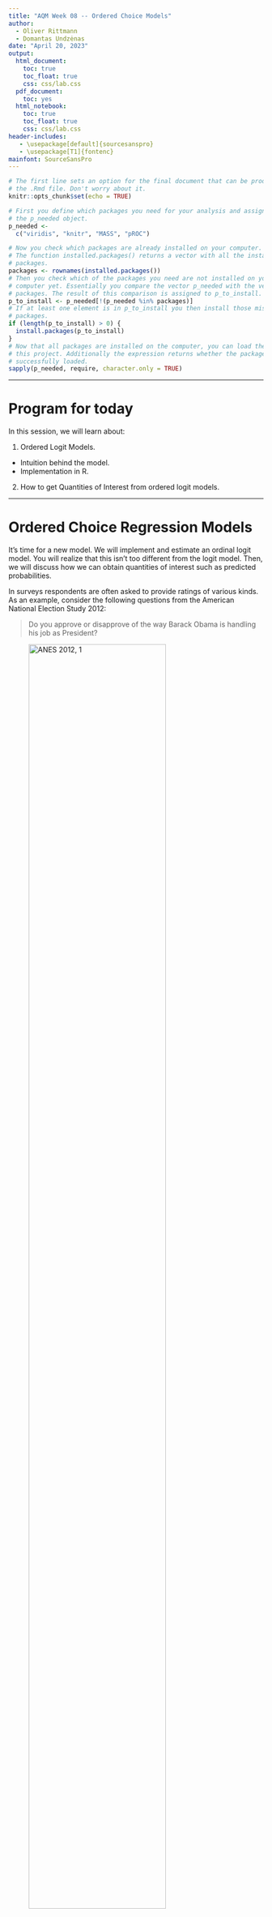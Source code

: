 ```yaml
---
title: "AQM Week 08 -- Ordered Choice Models"
author: 
  - Oliver Rittmann
  - Domantas Undzėnas
date: "April 20, 2023"
output:
  html_document:
    toc: true
    toc_float: true
    css: css/lab.css
  pdf_document:
    toc: yes
  html_notebook:
    toc: true
    toc_float: true
    css: css/lab.css
header-includes:
   - \usepackage[default]{sourcesanspro}
   - \usepackage[T1]{fontenc}
mainfont: SourceSansPro
---
```


```r
# The first line sets an option for the final document that can be produced from
# the .Rmd file. Don't worry about it.
knitr::opts_chunk$set(echo = TRUE)

# First you define which packages you need for your analysis and assign it to 
# the p_needed object. 
p_needed <-
  c("viridis", "knitr", "MASS", "pROC")

# Now you check which packages are already installed on your computer.
# The function installed.packages() returns a vector with all the installed 
# packages.
packages <- rownames(installed.packages())
# Then you check which of the packages you need are not installed on your 
# computer yet. Essentially you compare the vector p_needed with the vector
# packages. The result of this comparison is assigned to p_to_install.
p_to_install <- p_needed[!(p_needed %in% packages)]
# If at least one element is in p_to_install you then install those missing
# packages.
if (length(p_to_install) > 0) {
  install.packages(p_to_install)
}
# Now that all packages are installed on the computer, you can load them for
# this project. Additionally the expression returns whether the packages were
# successfully loaded.
sapply(p_needed, require, character.only = TRUE)
```

------------------------------------------------------------------------

# Program for today

In this session, we will learn about:

1.  Ordered Logit Models.

-   Intuition behind the model.
-   Implementation in R.

2.  How to get Quantities of Interest from ordered logit models.

------------------------------------------------------------------------

# Ordered Choice Regression Models

It's time for a new model. We will implement and estimate an ordinal logit model. You will realize that this isn't too different from the logit model. Then, we will discuss how we can obtain quantities of interest such as predicted probabilities.

In surveys respondents are often asked to provide ratings of various kinds. As an example, consider the following questions from the American National Election Study 2012:

> Do you approve or disapprove of the way Barack Obama is handling his job as President?

![ANES 2012, 1](images/ANES_1.png){width=80%}

and

> Do you (dis)approve strongly or not strongly?

![ANES 2012, 1](images/ANES_2.png){width=80%}

The result of these two questions are variables that measure approval in four categories that can be **ordered** (from low to high or vice versa).

-   "Disapprove, strongly"
-   "Disapprove, not so strongly"
-   "Approve, not so strongly"
-   "Approve, strongly"

## Intuition behind Ordered Choice Models

Now you will see why the random utility approach for the binary choice models is useful. Remember how in the binary choice case, there are two alternatives, each of which has a utility associated with it.

The decision maker then chooses the alternative that yields the highest utility. We can extend this idea to an ordered choice problem. This means that the decision maker has four different utilities and the respondent would choose a number $0,1,2,3$ that maximizes their utility.

A second way to think about it: The respondent has some level of utility or opinion about the object in question and answers the question on the basis of how great this utility is.

Assume that the respondent has an opinion on how well the President is doing. This opinion is represented by a (unobservable) variable that we label $U$, where higher levels of $U$ mean that the person thinks the President is doing a better job and lower levels mean person thinks the President is doing a worse job.

```r
plot(x = 1,
     y = 0,
     type = "n",
     xaxt = "n",
     yaxt = "n",
     bty = "n",
     xlab = "Unobserved variable U\n(Opinion on how well the President is doing)",
     ylab = "",
     xlim = c(0,1))
segments(x0 = 0, x1 = 1,
         y0 = 0, y1 = 0,
         lwd = 2)
axis(1, 
     at = c(0, 1), 
     labels = c("Disapprove,\nstrongly", "Approve,\nstrongly"),
     cex.axis = 0.8, 
     pos = -0.1,
     tick = F)

```

In answering the question, the person is asked to express this opinion in one of four categories: "approve, strongly", "approve, not so strongly", and so on.

That is, even though the person's opinion $U$ can take many different levels representing various levels of liking or disliking the performance of the President, the question only allows four possible responses.

The person chooses a response on the basis of the level of their $U$. If $U$ is below some cutoff, which we label $\tau_1$, the respondent chooses the answer "disapprove strongly." If $U$ is above $\tau_1$ but below another cut-off, $\tau_2$, then person answers "disapprove not strongly". And so on. The decision can then be represented as:

-   "Disapprove strongly" if $U < \tau_1$
-   "Disapprove not strongly" if $\tau_1 \leq U < \tau_2$
-   "Approve not strongly" if $\tau_2 \leq U < \tau_3$
-   "Approve strongly" if $\tau_3 \leq U$.

Or graphically:

```r
plot(x = 1,
     y = 0,
     type = "n",
     xaxt = "n",
     yaxt = "n",
     bty = "n",
     xlab = "Unobserved variable U\n(Opinion on how well the President is doing)",
     ylab = "",
     xlim = c(0,1))

taus <- c(0.15, 0.45, 0.85)

segments(x0 = c(0, taus), x1 = c(taus, 1),
         y0 = 0, y1 = 0,
         lwd = 2,
         col = viridis(4))

segments(x0 = taus, x1 = taus,
         y0 = -0.1, y1 = 0.1,
         lwd = 2)

text(x = taus, y = -0.2,
     labels = c(expression(tau[1]),
                expression(tau[2]),
                expression(tau[3])))

text(x = apply(cbind(c(0, taus), c(taus, 1)), 1, mean), 
     y = 0.2,
     labels = c("Disapprove,\nstrongly", "Dissaprove,\nnot so strongly",
                "Approve,\nnot so strongly", "Approve,\nstrongly"),
     col = viridis(4),
     cex = 0.8)


axis(1, 
     at = c(0, 1), 
     labels = c("Disapprove,\nstrongly", "Approve,\nstrongly"),
     cex.axis = 0.8, 
     pos = -0.1,
     tick = F)

```

Now, we, the researchers, observe some factors that contribute to the respondents utility $U$ (or at least we have some theory about how those factors could influence the utility), for example ideology, party affiliation, or income.

Parameterizing this (assuming linearity) gives us the familiar systematic component of the statistical model:

$$
  E(U_i) = X_i\beta
$$

**But:** As with the binary choice model, there are some unobserved factors and we can decompose the utility of the respondent into an observed and an unobserved part. So we get:

$$
  U_i = X_i\beta + \epsilon_i
$$

We need a distributional assumption for error term $\epsilon$. As with models for binary dependent variables, we can choose between two distributions: The *logistic distribution*, $\Lambda(\cdot)$, and the *normal distribution*, $\Phi(\cdot)$. Depending on our choice, we will end up with an *ordered logit model* or a *ordered probit model*.

Which one we choose is a matter of taste. It makes a difference for the math, but the intuition behind the models is the same. Let's start by assuming that $\epsilon$ follows a logistic distribution:

```r
plot(
  x = 1,
  y = 0,
  type = "n",
  xaxt = "n",
  yaxt = "n",
  bty = "n",
  xlab = "Unobserved variable U\n(Opinion on how well the President is doing)",
  ylab = "",
  xlim = c(0, 1)
)

taus <- c(0.15, 0.45, 0.85)

segments(
  x0 = c(0, taus),
  x1 = c(taus, 1),
  y0 = 0,
  y1 = 0,
  lwd = 2,
  col = viridis(4)
)

segments(
  x0 = taus,
  x1 = taus,
  y0 = -0.1,
  y1 = 0.1,
  lwd = 2
)

text(
  x = taus,
  y = -0.2,
  labels = c(expression(tau[1]),
             expression(tau[2]),
             expression(tau[3]))
)

text(
  x = apply(cbind(c(0, taus), c(taus, 1)), 1, mean),
  y = -0.15,
  labels = c(
    "Disapprove,\nstrongly",
    "Dissaprove,\nnot so strongly",
    "Approve,\nnot so strongly",
    "Approve,\nstrongly"
  ),
  col = viridis(4),
  cex = 0.6
)

x_vals <- seq(0, 1, 0.001)
yscale <- 1 / 3
mu <- 0.35
lines(x = x_vals,
      y = yscale * dlogis(x_vals,
                          location = mu,
                          scale = 0.1))

segments(x0 = mu,
         x1 = mu,
         y0 = 0,
         y1 = -0.4)
text(mu,-0.5, expression(paste(X, beta)))
```

Based on this, let's say we want to learn about Pr(disapprove, strongly). How do we get this?

```r
plot(x = 1,
     y = 0,
     type = "n",
     xaxt = "n",
     yaxt = "n",
     bty = "n",
     xlab = "Unobserved variable U\n(Opinion on how well the President is doing)",
     ylab = "",
     xlim = c(0,1))

taus <- c(0.15, 0.45, 0.85)

segments(x0 = c(0, taus), x1 = c(taus, 1),
         y0 = 0, y1 = 0,
         lwd = 2,
         col = viridis(4))

segments(x0 = taus, x1 = taus,
         y0 = -0.1, y1 = 0.1,
         lwd = 2)

text(x = taus, y = -0.2,
     labels = c(expression(tau[1]),
                expression(tau[2]),
                expression(tau[3])))

text(x = apply(cbind(c(0, taus), c(taus, 1)), 1, mean), 
     y = -0.15,
     labels = c("Disapprove,\nstrongly", "Dissaprove,\nnot so strongly",
                "Approve,\nnot so strongly", "Approve,\nstrongly"),
     col = viridis(4),
     cex = 0.6)

x_vals <- seq(0, 1, 0.001)
yscale <- 1/3
mu <- 0.35
lines(x = x_vals,
      y = yscale*dlogis(x_vals, 
                        location = mu, 
                        scale = 0.1))

segments(x0 = mu, x1 = mu,
         y0 = 0, y1 = -0.4)
text(mu, -0.5, expression(paste(X, beta)))

polseq <- seq(-1, taus[1], 0.001)
polygon(x = c(rev(polseq), polseq),
        y = c(rep(0, length(polseq)), 
              yscale*dlogis(polseq, 
                            location = mu, 
                            scale = 0.1)),
        col = viridis(4, 0.5)[1],
        border = F)
```

Exactly, the probability is given by the integral. The CDF of logistic distribution is given by $\Lambda(x) = \dfrac{e^{x-\mu}}{1+e^{x-\mu}}$. Mathematically, the probability of the answer "disapprove strongly" is thus

$$
\begin{aligned}
  \text{Pr(disapprove strongly)} &= \text{Pr}(U < \tau_1) \\
  &= \text{Pr}(X\beta + \epsilon < \tau_1) \\
  &= \text{Pr}(\epsilon < \tau_1 - X\beta) \\
  &= \frac{e^{\tau_1 - X\beta}}{1 + e^{\tau_1 - X\beta}}.
\end{aligned}
$$

What about the probability of the answer "disapprove not strongly"?

```r
plot(x = 1,
     y = 0,
     type = "n",
     xaxt = "n",
     yaxt = "n",
     bty = "n",
     xlab = "Unobserved variable U\n(Opinion on how well the President is doing)",
     ylab = "",
     xlim = c(0,1))

taus <- c(0.15, 0.45, 0.85)

segments(x0 = c(0, taus), x1 = c(taus, 1),
         y0 = 0, y1 = 0,
         lwd = 2,
         col = viridis(4))

segments(x0 = taus, x1 = taus,
         y0 = -0.1, y1 = 0.1,
         lwd = 2)

text(x = taus, y = -0.2,
     labels = c(expression(tau[1]),
                expression(tau[2]),
                expression(tau[3])))

text(x = apply(cbind(c(0, taus), c(taus, 1)), 1, mean), 
     y = -0.15,
     labels = c("Disapprove,\nstrongly", "Dissaprove,\nnot so strongly",
                "Approve,\nnot so strongly", "Approve,\nstrongly"),
     col = viridis(4),
     cex = 0.6)

x_vals <- seq(0, 1, 0.001)
yscale <- 1/3
mu <- 0.35
lines(x = x_vals,
      y = yscale*dlogis(x_vals, 
                        location = mu, 
                        scale = 0.1))

segments(x0 = mu, x1 = mu,
         y0 = 0, y1 = -0.4)
text(mu, -0.5, expression(paste(X, beta)))

polseq <- seq(taus[1], taus[2], 0.001)
polygon(x = c(rev(polseq), polseq),
        y = c(rep(0, length(polseq)), 
              yscale*dlogis(polseq, 
                            location = mu, 
                            scale = 0.1)),
        col = viridis(4, 0.5)[2],
        border = F)
```

And mathematically:

$$
\begin{aligned}
  \text{Pr(disapprove not strongly)} &= \text{Pr}(\tau_1 \leq U < \tau_2) \\
  &= \text{Pr}(\tau_1 \leq X\beta + \epsilon < \tau_2)  \\
  &= \text{Pr}(\tau_1 - X\beta \leq \epsilon < \tau_2 - X\beta)  \\
  &= \text{Pr}(\epsilon < \tau_2 - X\beta) - \text{Pr}(\epsilon < \tau_1 - X\beta) \\
  &= \frac{e^{\tau_2 - X\beta}}{1 + e^{\tau_2 - X\beta}} - \frac{e^{\tau_1 - X\beta}}{1 + e^{\tau_1 - X\beta}}
\end{aligned}
$$

In general terms, we can express the probability of observation $i$ to give answer $j$ as:

$$
\begin{aligned}
  \text{Pr}(Y_i = j) &= \text{Pr}(\tau_{j-1} \leq U < \tau_j) \\
                     &= F(\tau_j - X_i\beta) - F(\tau_{j-1} - X_i\beta)
\end{aligned}
$$

Where $F(\cdot)$ is the CDF of the error distribution (i.e. the CDF of a logistic or normal distribution, depending on whether we want to have a ordered logit or a ordered probit model).



Once the distribution of errors is specified and we have an independent variable $X$ that would predict $U$, we can compute the probabilities of observing $U$ given $X$. The line represents $E(U_i) = X_i\beta$ on values of $X_i$, and the probabilities of approval rankings correspond to areas of error distribution between the thresholds $\tau_j$.

![Distribution of U given X](images/ol.png)

What we can see is that once $X$ grows, so does the expected utility $E(U)$. The distances between thresholds remain constant, so we can see that as $E(U) = X\beta$
grows, higher values of approval ranking become more likely. So we could get observed values of approval that look like this, given different $X$:

```r
par(mfrow = c(1,2), las = 1, bty = "n",
     cex.axis = 0.7)

y <- table(c(rep(1, 9), rep(2, 4), rep(3, 3), rep(4, 2)))
plot(
  NULL ,
  xlim = c(0.5, 4.5) ,
  ylim = c(0, max(y)) ,
  xlab = "Approval given small X" ,
  ylab = "Frequency",
  xaxt = "n"
)
axis(1,
     at = 1:4,
     labels = c("Disapprove,\nstrongly",
                "Disapprove,\nnot so strongly",
                "Approve,\nnot so strongly",
                "Approve,\nstrongly"))
for (i in 1:4){
  lines(c(i, i) , c(0, y[i]) , lwd = 5 , col = viridis(4)[i])}

y <- table(c(rep(1, 1), rep(2, 4), rep(3, 5), rep(4, 9)))

plot(
  NULL ,
  xlim = c(0.5, 4.5) ,
  ylim = c(0, max(y)) ,
  xlab = "Approval given large X" ,
  ylab = "Frequency",
  xaxt = "n"
)
axis(1,
     at = 1:4,
     labels = c("Disapprove,\nstrongly",
                "Disapprove,\nnot so strongly",
                "Approve,\nnot so strongly",
                "Approve,\nstrongly"))
for (i in 1:4){
  lines(c(i, i) , c(0, y[i]) , lwd = 5 , col = viridis(4)[i])}


```

```r
knitr::include_graphics("images/animation.gif")
```


## The log-likelihood function

In the lecture you derived the log-likelihood:

$$
\begin{aligned}
  \ell(\beta,\tau) &= \sum_{i=1}^n \sum_{j=1}^J y_{ji} \log \left( Pr(Y_{ji} = 1) \right)\\
  &= \sum_{i=1}^n \sum_{j=1}^J y_{ji} \log \left(F(\tau_{j} - X_i\beta) - F(\tau_{j -1} - X_i\beta) \right)
\end{aligned}
$$

where $y_{ji}$ is an indicator taking the value $1$ if observation $i$ falls into response category $j$. Note that we have $k$ parameters in $\beta$ and $J-1$ thresholds.

# Implementation of Ordered Choice Models

Today we will work with the American National Election Study (ANES) from 2012.

```r
load("raw-data/ANES2012_AQM.RData")

head(df)

par(mfrow = c(2,2))

barplot(table(df$jobapprov),
        border = F,
        main = "Obama Approval Rating",
        names.arg = c("Disapprove,\nstrongly", "", "", "Approve,\nstrongly"),
        cex.names = 0.8,
        cex.main = 0.8,
        las = 1)

barplot(table(df$selfideo),
        main = "Ideology (Self Assesment)",
        names.arg = c("extr.\nliberal", rep("", 5), "extr.\nconserv."),
        cex.names = 0.8,
        border = F,
        cex.main = 0.8,
        las = 1)

barplot(table(df$repid),
        main = "Party Identification",
        names.arg = c("Dem", "Rep"),
        border = F,
        cex.main = 0.8,
        las = 1)

hist(df$polknow,
     main = "Political Knowledge",
     border = F,
     cex.main = 0.8,
     las = 1,
     xlab = "pol. knowledge",
     ylab = "")

```

We are interested in approval ratings of the president. A quick look at the bivariate distribution of ideology and presidential approval reminds us, why a standard linear regression might not be very appropriate:

```r
# this gives us some additional space on the left for the axis annotation
par(mar = c(5, 6, 4, 2) + 0.1)
plot(jitter(df$selfideo),
     jitter(as.numeric(df$jobapprov)),
     pch = 19,
     col = viridis(1, 0.1),
     main = "Ideology and President Approval (Obama)",
     font.main = 1,
     xlab = "Ideology",
     ylab = "",
     xaxt = "n",
     yaxt = "n",
     bty = "n")
axis(1,
     at = 1:7,
     labels = c("extremely\nliberal", rep("", 5),
                "extremely\nconservative"),
     cex.axis = 0.7)
axis(2,
     at = 0:3,
     labels = c("Disapprove,\nstrongly",
                "Disapprove,\nnot so strongly",
                "Approve,\nnot so strongly",
                "Approve,\nstrongly"),
     las = 1,
     cex.axis = 0.7)

```

Two Problems:

-   We would have to assume equal distances between the approval rating answers.
-   No approval rating below 1 and above 4 (similar to binary variables that only take values 0 and 1).

## Translating the log-likelihood to R

So as always, in order to implement the ordered logit model from above, all that we need to do is to translate the log-likelihood into `R`.

Here and there this gets a little tricky, so we do it together as an exercise. What makes the ordered choice problem a bit more tricky is that we need to transform our dependent variable into a matrix of indicators.

Note that in the log-likelihood function $y_{ji}$ is an indicator whether a response falls into a particular category, it is *not* a number $1,2,3$ or $4$.

Let's transform our dependent variable into a matrix of indicators.

Hint: The matrix will have four columns, one `TRUE` in each row and three `FALSE`s.

```r
cats <- sort(unique(df$jobapprov))  # Different categories
J <- length(unique(df$jobapprov))  # Number of categories

Z <-
  matrix(NA, nrow = length(df$jobapprov), ncol = J)  # Empty indicator matrix

for (j in 1:J) {
  Z[, j] <- df$jobapprov == cats[j]
}

head(Z)
```

That's new... Now our dependent variable is a matrix.

```r
ll_ologit <- function(theta, Z, X) {
  k <- ncol(X)
  J <- ncol(Z)
  
  # Subset theta
  beta <- theta[1:k]
  
  tau <- theta[(k + 1):(k + J - 1)]
  
  # Linear Predictor
  U <- X %*% beta
  
  # Probabilities in a matrix
  probs <- matrix(nrow = length(U), ncol = J)
  
  # Calculate Probabilities for the different tau values
  
  # The first category is different
  probs[, 1] <- 1 / (1 + exp(-(tau[1] - U)))
  
  # Now the categories in between
  for (j in 2:(J - 1)) {
    probs[, j] <- 1 / (1 + exp(-(tau[j] - U))) -
      1 / (1 + exp(-(tau[j - 1] - U)))
  }
  
  # And the last category is different again.
  probs[, J] <- 1 - 1 / (1 + exp(-(tau[J - 1] - U)))
  
  ll <- sum(log(probs[Z]))
  
  # sum over probabilities
  return(ll)
}
```

Let's try our new model!

```r
X <-
  cbind(df$selfideo, df$repid, df$demid, df$polknow) # Why no column of 1s?

startvals <-
  c(rep(0, 4),-2,-1, 0) # How many startvalues do we need?

res <- optim(
  startvals,
  ll_ologit,
  Z = Z,
  X = X,
  method = "L-BFGS-B",
  control = list(fnscale = -1, trace = T),
  hessian = TRUE
)

results <- cbind(res$par, sqrt(diag(solve(-res$hessian))))

rownames(results) <- c("selfplacement",
                       "republican",
                       "democrat",
                       "knowledge",
                       "tau1",
                       "tau2",
                       "tau3")

colnames(results) <- c("Coef", "SE")

results
```

Let's check our implementation. We will check our results against `polr()` from the MASS-package which implements ordered logit and probit regression models in `R`.

```r
df$jobapprov <- as.factor(df$jobapprov)

m <- polr(jobapprov ~ selfideo + repid + demid + polknow, 
          data = df, 
          Hess = TRUE,
          method = "logistic")

## view a summary of the model
summary(m)
```

Look's great!

## Parallel Regression Assumption

As you have seen, essentially, what we did was estimate $J-1$ logistic curves which only differed in their intercepts, i.e. shift to the left or right, and not in slopes, i.e. the $\beta$'s:

$$
\begin{aligned}
  \text{Pr}(y_i \leq 0) &= \Lambda({\tau_1 - X\beta})\\
  \text{Pr}(y_i \leq 1) &= \Lambda({\tau_2 - X\beta})\\
  \text{Pr}(y_i \leq 2) &= \Lambda({\tau_3 - X\beta})\\
  \text{Pr}(y_i \leq 3) &= 1  \text{ (not estimated)} 
\end{aligned}
$$

This implies that we have identical $\beta$'s across the categories, i.e. the factors that explain the difference between each two categories are the same. In other words, we only estimate one $\beta$ for each independent variable rather than having that coefficient estimate change as we move from one category of the dependent variable to another. This is an assumption of the model and we can actually see if it holds by estimating a set of logit models with $y \leq j$ for $1 < j < J - 1$ and comparing the coefficients for $\beta$:

```r
df$jobapprov_1 <- ifelse(as.numeric(df$jobapprov) < 2, 1, 0) # 1
df$jobapprov_2 <- ifelse(as.numeric(df$jobapprov) < 3, 1, 0) # 1 or 2
df$jobapprov_3 <- ifelse(as.numeric(df$jobapprov) < 4, 1, 0) # 1 or 2 or 3

coef(m)
coef(glm(jobapprov_1 ~ selfideo + repid + demid + polknow, data = df, family = "binomial"))
coef(glm(jobapprov_2 ~ selfideo + repid + demid + polknow, data = df, family = "binomial"))
coef(glm(jobapprov_3 ~ selfideo + repid + demid + polknow, data = df, family = "binomial"))
```

**Why do the coefficients differ in sign?**

Compare logit link function:

$$
\text{Pr}(y_i = 1) = \Lambda({X\beta})
$$

and the ordered logit:

$$
\text{Pr}(y_i = 1) = \Lambda({\tau_1 - X\beta})
$$

This difference is closely related to how we coded the dependent variables for separate logit models: the "success" category $y = 1$ there was the values below a certain threshold. In the ordered logit, the positive coefficients would imply variable's contribution to increasing the probability for a higher-ranked category.

## Exercise: What about an ordered probit model?

It's your turn again. Change the code from the ordered logit so that you have an ordered probit model. And check if your function works.

**Hint:** You only need to change the calculation of the log-likelihood. Remember that `1 / (1 + exp(-x)` is the CDF of logistic distribution. For the probit model, you need to use the CDF of the normal distribution instead (which is implemented in `R` already).

```r
# start by copying the log likelihood function for the ordered logit model.
# name your new function ll_oprobit

ll_oprobit <- ??

# Check whether your function works:

startvals <- c(rep(1, 4),-2,-1, 0)

resOprobit <- optim(
  startvals,
  ll_oprobit,
  Z = Z,
  X = X,
  method = "BFGS",
  control = list(fnscale = -1, trace = T),
  hessian = TRUE
)
resOprobit$par
```

and check the results again:

```r
m_probit <- polr(jobapprov ~ selfideo + repid + demid + polknow, 
                 data = df, 
                 Hess = TRUE,
                 method = "probit")

## view a summary of the model
summary(m_probit)
```

```r
res$par
```

# Quantities of Interest

**Who can tell me how to interpret these coefficients?**

A better idea is to calculate some meaningful quantities of interest (we will add simulation in the next session). We will use the observed value approach. (Because what would the mean of `demid` or `repid` mean??)

We will carry on with the observed value approach that we have discussed last week:

```r
ideology_seq <-
  seq(min(df$selfideo), max(df$selfideo) , length.out = 100)

cases <- array(NA, c(dim(X), length(ideology_seq)))

cases[, ,] <- X

sel <- 1 # The column of X that contains ideology

for (i in 1:length(ideology_seq)) {
  cases[, 1, i] <- ideology_seq[i]
}


# calculate systematic component to get U
U <- matrix(nrow = nrow(X), 
            ncol = length(ideology_seq))

for (i in 1:length(ideology_seq)) {
  U[, i] <- cases[, , i] %*% res$par[1:4]
}


# use U to derive probabilities (link function)
probs <- array(NA, c(dim(Z), length(ideology_seq)))

# get thresholds
tau <- res$par[5:7]

for (i in 1:length(ideology_seq)) {
  # calculate probabilities
  
  # Lowest Category
  probs[, 1, i] <- exp(tau[1] - U[, i]) / (1 + exp(tau[1] - U[, i]))
  
  # Middle Categories
  for (j in 2:(ncol(Z) - 1)) {
    probs[, j, i] <- exp(tau[j] - U[, i]) / (1 + exp(tau[j] - U[, i])) -
      exp(tau[j - 1] - U[, i]) / (1 + exp(tau[j - 1] - U[, i]))
  }
  
  # Highest Category
  probs[, ncol(Z), i] <-
    1 - exp(tau[J - 1] - U[, i]) / (1 + exp(tau[J - 1] - U[, i]))
}

# Now the means of the observed values
ovaP_mean <- matrix(ncol = ncol(Z), nrow = length(ideology_seq))

for (i in 1:length(ideology_seq)) {
  ovaP_mean[i, ] <- apply(probs[, , i], 2, mean)
}

plotdf <- data.frame(ovaP_mean)
names(plotdf) <- paste0("cat", 1:4)
```

Let's plot this:

```r

# first line gives us some additional space on the right for a legend
# xpd let's us plot outside the plot region
par(mar = c(5, 4, 4, 8) + 0.1,
    xpd = T)

plot(ideology_seq,
     plotdf$cat1,
     type = "n",
     ylim = c(0,1),
     ylab = "Predicted Probabilities (stacked)",
     xlab = "Ideology",
     main = "Ideology and President Approval (Obama)",
     font.main = 1,
     xaxt = "n",
     las = 1,
     bty = "n")
axis(1,
     at = 1:7,
     labels = c("extremely\nliberal", rep("", 5),
                "extremely\nconservative"),
     cex.axis = 0.7)


polygon(x = c(ideology_seq, rev(ideology_seq)),
        y = c(plotdf$cat1, rep(0, length(ideology_seq))),
        col = viridis(4, 0.5)[1],
        border = F)
polygon(x = c(ideology_seq, rev(ideology_seq)),
        y = c(rowSums(plotdf[,1:2]), rev(plotdf$cat1)),
        col = viridis(4, 0.5)[2],
        border = F)
polygon(x = c(ideology_seq, rev(ideology_seq)),
        y = c(rowSums(plotdf[,1:3]), rev(rowSums(plotdf[,1:2]))),
        col = viridis(4, 0.5)[3],
        border = F)
polygon(x = c(ideology_seq, rev(ideology_seq)),
        y = c(rowSums(plotdf[,1:4]), rev(rowSums(plotdf[,1:3]))),
        col = viridis(4, 0.5)[4],
        border = F)

lines(ideology_seq,
      plotdf$cat1)
lines(ideology_seq,
      rowSums(plotdf[,1:2]))
lines(ideology_seq,
      rowSums(plotdf[,1:3]))
lines(ideology_seq,
      rowSums(plotdf[,1:4]))

text(x = rep(7, 4),
     y = c(0.93, 0.78, 0.63, 0.3),
     labels = c("Approve,\nstrongly",
                "Approve,\nnot so strongly",
                "Disapprove,\nnot so strongly",
                "Disapprove,\nstrongly"),
     cex = 0.5,
     pos = 4)
```

# Appendix: Simulation of Quantities of Interest {.tabset}

This plot does not really have any uncertainty... With ordered logit models, presentation of all predicted probabilities with uncertainties is possible, but the plot may look quite dense:

```r
set.seed(20230420)

nsim <- 1000
S <- mvrnorm(nsim, res$par, solve(-res$hessian))

# 7 ideology values (as in data)
ideology_seq <- seq(min(df$selfideo), max(df$selfideo), length.out = 7)
```

## Average Case Approach 

```r
aca_scenario <- matrix(rep(apply(X[,-1], 2, mean), 7), 
                       ncol = 3, byrow = T)
aca_scenario <- cbind(ideology_seq, aca_scenario)

## Utility for each scenario
U <- S[,1:4] %*% t(aca_scenario)

## threshold values
tau <- S[, -c(1:4)]
ncat <- ncol(tau) + 1

## empty object for probabilities
probs <- array(NA, c(nsim, ncat, length(ideology_seq)))

## calculate probabilities: work with a column of 1000 simulated taus 
## and column in U for each scenario of ideology 
for (i in 1:length(ideology_seq)) {
  probs[, 1, i] <- exp(tau[, 1] - U[, i]) / (1 + exp(tau[, 1] - U[, i]))
  
  for (j in 2:(ncat - 1)) {
    probs[, j, i] <-
      exp(tau[, j] - U[, i]) / (1 + exp(tau[, j] - U[, i])) -
      exp(tau[, j - 1] - U[, i]) / (1 + exp(tau[, j - 1] - U[, i]))
  }
  probs[, ncat, i] <-
    1 - exp(tau[, J - 1] - U[, i]) / (1 + exp(tau[, J - 1] - U[, i]))
}

## prepare the expected values for plotting
aca_plot <- array(dim = c(ncat, length(ideology_seq), 3))

for (i in 1:length(ideology_seq)) {
  aca_plot[, i, 1] <- apply(probs[, , i], 2, mean)
  aca_plot[, i, 2] <- apply(probs[, , i], 2, quantile, 0.025)
  aca_plot[, i, 3] <- apply(probs[, , i], 2, quantile, 0.975)
}
```


```r
par(mar = c(5, 5, 4, 2),
    xpd = TRUE,
    las = 1)
plot(
  x = ideology_seq,
  y = aca_plot[1, , 1],
  pch = "",
  ylim = c(0, 1),
  xlim = c(0.7, 7.3),
  xlab = "Ideological Self-placement",
  ylab = "Pr(category)",
  main = "Predicted Probabilities (ACA)",
  cex.axis = 0.8,
  cex.lab = 0.8,
  cex.main = 0.8,
  xaxt = "n"
)
axis(
  1,
  at = 1:7,
  labels = c("extremely\nliberal", rep("", 5),
             "extremely\nconservative"),
  cex.axis = 0.7
)


shifts <- c(-0.2,-0.1, 0.1, 0.2)

for (i in 1:ncat) {
  segments(
    x0 = ideology_seq - shifts[i],
    x1 = ideology_seq - shifts[i],
    y0 = aca_plot[i, , 2],
    y1 = aca_plot[i, , 3],
    col = viridis(4, alpha = 0.5)[i],
    lwd = 2
  )
  points(
    x = ideology_seq - shifts[i],
    y = aca_plot[i, , 1],
    pch = 19,
    col = viridis(4)[i]
  )
}

legend(
  bty = "n",
  "top",
  horiz = T,
  legend =  c(
    "Approve, strongly",
    "Approve, not so strongly",
    "Disapprove, not so strongly",
    "Disapprove, strongly"
  ),
  cex = 0.65,
  inset = c(0, -0.1),
  fill = viridis(4, direction = -1)
)

```

## Observed Value Approach

```r
# empty object for X times the number of scenarios (ie length of ideology)
cases <- array(NA, c(dim(X), length(ideology_seq)))
cases[, ,] <- X

# modify the X values in ideology column, ie column 1
for (i in 1:length(ideology_seq)) {
  cases[, 1, i] <- ideology_seq[i]
}

# empty object for linear predictor values 
U <- array(dim = c(nrow(X), nsim, length(ideology_seq)))

# get U by multiplying each draw from S (ie s) with each case
# only multiply with relevant coefficient (not taus), hence S[, 1:4]
for (i in 1:length(ideology_seq)) {
  U[, , i] <- apply(S[, 1:4], 1, function(s)
    cases[, , i] %*% s)
}

# use U to derive probabilities (with link function)
# empty object for probabilities 
probs <- array(NA, c(ncat, nsim, length(ideology_seq)))

# get simulated thresholds (nsim of each)
tau <- S[,5:7]

for (i in 1:length(ideology_seq)) {
  # calculate probabilities
  probs[1, , i] <-
    apply(exp(tau[, 1] - U[, , i]) / (1 + exp(tau[, 1] - U[, , i])), 2, mean)

  for (j in 2:(ncat - 1)) {
    probs[j, , i] <-
      apply(exp(tau[, j] - U[, , i]) / (1 + exp(tau[, j] - U[, , i])) -
        exp(tau[,j - 1] - U[, , i]) / (1 + exp(tau[,j - 1] - U[, , i])), 2, mean)
  }

  probs[ncat, , i] <-
    apply(1 - exp(tau[, ncat - 1] - U[, , i]) / 
            (1 + exp(tau[, ncat - 1] - U[, , i])), 2, mean)
}

# Now the means of the observed values
ova_plot <- array(dim = c(length(ideology_seq), ncat, 3))

for (i in 1:length(ideology_seq)) {
    ova_plot[i, , 1] <- apply(probs[, , i], 1, mean)
    ova_plot[i, , 2] <- apply(probs[, , i], 1, quantile, 0.025)
    ova_plot[i, , 3] <- apply(probs[, , i], 1, quantile, 0.975)
}
```

```r
par(mar = c(5, 5, 4, 2),  # Specify par parameters
    xpd = TRUE)

plot(x = ideology_seq,
     y = ova_plot[,1,1],
     pch = "",
     col = viridis(1),
     ylim = c(0, 1),
     xlab = "Ideological Self-placement",
     ylab = "Pr(category)",
     main = "Predicted Probabilities (OVA)",
     cex.axis = 0.8, 
     cex.lab = 0.8,
     cex.main = 0.8,
     las = 1,
     xaxt = "n")
axis(1,
     at = 1:7,
     labels = c("extremely\nliberal", rep("", 5),
                "extremely\nconservative"),
     cex.axis = 0.7)


shifts <- c(-0.1, -0.05, 0.05, 0.1)

for (i in 1:4){
  segments(x0 = ideology_seq-shifts[i],
           x1 = ideology_seq-shifts[i],
           y0 = ova_plot[,i,2],
           y1 = ova_plot[,i,3],
           col = viridis(4, alpha = 0.5)[i],
           lwd = 2)
  points(x = ideology_seq - shifts[i],
         y = ova_plot[,i,1],
         pch = 19,
         col = viridis(4)[i])
}

legend(
  bty = "n",
  "top",horiz = T,
  legend =  c(
    "Approve, strongly",
    "Approve, not so strongly",
    "Disapprove, not so strongly",
    "Disapprove, strongly"
  ),
  cex = 0.65,
  inset=c(0,-0.1),
  fill = viridis(4, direction = -1)
)


```

How would you interpret the results?

What do you think about the plot?

# Concluding Remarks


